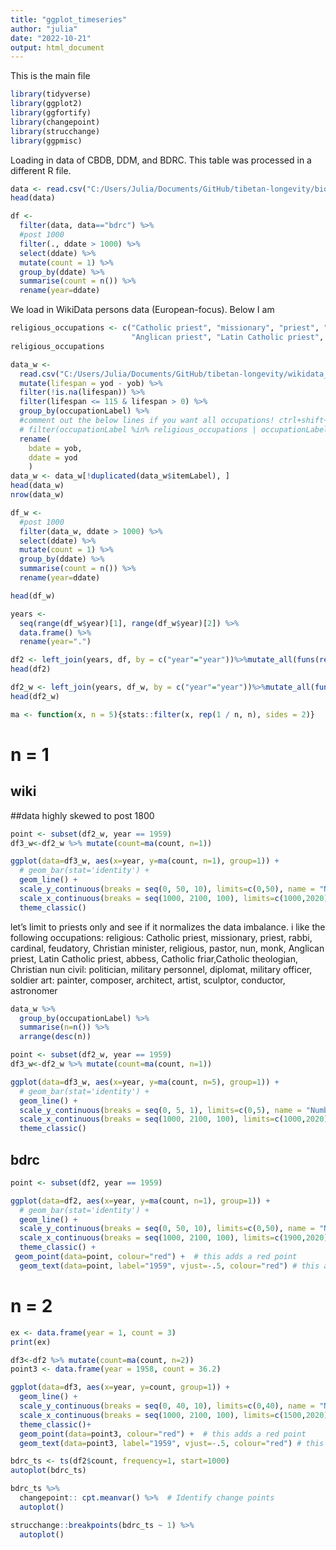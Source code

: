 ```yaml
---
title: "ggplot_timeseries"
author: "julia"
date: "2022-10-21"
output: html_document
---
```

This is the main file

```r
library(tidyverse)
library(ggplot2)
library(ggfortify)
library(changepoint)
library(strucchange)
library(ggpmisc)
```

Loading in data of CBDB, DDM, and BDRC. This table was processed in a different R file.

```r
data <- read.csv("C:/Users/Julia/Documents/GitHub/tibetan-longevity/biog_main/cbdb_ddm_bdrc.csv")
head(data)
```

```r
df <- 
  filter(data, data=="bdrc") %>% 
  #post 1000
  filter(., ddate > 1000) %>%
  select(ddate) %>% 
  mutate(count = 1) %>% 
  group_by(ddate) %>% 
  summarise(count = n()) %>% 
  rename(year=ddate)
```

We load in WikiData persons data (European-focus). Below I am

```r
religious_occupations <- c("Catholic priest", "missionary", "priest", "rabbi", "cardinal", "feudatory", "Christian minister", "religious", "pastor", "nun", "monk", 
                           "Anglican priest", "Latin Catholic priest", "abbess", "Catholic friar", "Catholic theologian", "Christian nun")
religious_occupations

data_w <- 
  read.csv("C:/Users/Julia/Documents/GitHub/tibetan-longevity/wikidata_analysis/data/wikidata_raw.csv") %>% 
  mutate(lifespan = yod - yob) %>%
  filter(!is.na(lifespan)) %>% 
  filter(lifespan <= 115 & lifespan > 0) %>%
  group_by(occupationLabel) %>%
  #comment out the below lines if you want all occupations! ctrl+shift+c
  # filter(occupationLabel %in% religious_occupations | occupationLabel=="")%>%
  rename(
    bdate = yob,
    ddate = yod
    )
data_w <- data_w[!duplicated(data_w$itemLabel), ]
head(data_w)
nrow(data_w)
```


```r
df_w <-
  #post 1000
  filter(data_w, ddate > 1000) %>%
  select(ddate) %>% 
  mutate(count = 1) %>% 
  group_by(ddate) %>% 
  summarise(count = n()) %>% 
  rename(year=ddate)

head(df_w)
```


```r
years <- 
  seq(range(df_w$year)[1], range(df_w$year)[2]) %>% 
  data.frame() %>% 
  rename(year=".")
```


```r
df2 <- left_join(years, df, by = c("year"="year"))%>%mutate_all(funs(replace_na(.,0)))
head(df2)
```

```r
df2_w <- left_join(years, df_w, by = c("year"="year"))%>%mutate_all(funs(replace_na(.,0)))
head(df2_w)
```



```r
ma <- function(x, n = 5){stats::filter(x, rep(1 / n, n), sides = 2)}
```

# n = 1

## wiki

##data highly skewed to post 1800
```r
point <- subset(df2_w, year == 1959)
df3_w<-df2_w %>% mutate(count=ma(count, n=1))

ggplot(data=df3_w, aes(x=year, y=ma(count, n=1), group=1)) +
  # geom_bar(stat='identity') +
  geom_line() +
  scale_y_continuous(breaks = seq(0, 50, 10), limits=c(0,50), name = "Number of Deaths", expand = c(0, 0)) +
  scale_x_continuous(breaks = seq(1000, 2100, 100), limits=c(1000,2020), name = "Year", expand = c(0, 0)) +    ggtitle("Plot of number of reported deaths over time") +
  theme_classic() 
```

let's limit to priests only and see if it normalizes the data imbalance. i like the following occupations:
religious: Catholic priest, missionary, priest, rabbi, cardinal, feudatory, Christian minister, religious, pastor, nun, monk, Anglican priest, Latin Catholic priest, abbess, Catholic friar,Catholic theologian, Christian nun
civil: politician, military personnel, diplomat, military officer, soldier
art: painter, composer, architect, artist, sculptor, conductor, astronomer

```r
data_w %>% 
  group_by(occupationLabel) %>% 
  summarise(n=n()) %>% 
  arrange(desc(n))
```




```r
point <- subset(df2_w, year == 1959)
df3_w<-df2_w %>% mutate(count=ma(count, n=1))

ggplot(data=df3_w, aes(x=year, y=ma(count, n=5), group=1)) +
  # geom_bar(stat='identity') +
  geom_line() +
  scale_y_continuous(breaks = seq(0, 5, 1), limits=c(0,5), name = "Number of Deaths", expand = c(0, 0)) +
  scale_x_continuous(breaks = seq(1000, 2100, 100), limits=c(1000,2020), name = "Year", expand = c(0, 0)) +    ggtitle("Plot of number of reported deaths over time") +
  theme_classic() 
```

## bdrc

```r
point <- subset(df2, year == 1959)

ggplot(data=df2, aes(x=year, y=ma(count, n=1), group=1)) +
  # geom_bar(stat='identity') +
  geom_line() +
  scale_y_continuous(breaks = seq(0, 50, 10), limits=c(0,50), name = "Number of Deaths", expand = c(0, 0)) +
  scale_x_continuous(breaks = seq(1000, 2100, 100), limits=c(1900,2020), name = "Year", expand = c(0, 0)) +    ggtitle("Plot of number of reported deaths over time") +
  theme_classic() + 
 geom_point(data=point, colour="red") +  # this adds a red point
  geom_text(data=point, label="1959", vjust=-.5, colour="red") # this adds a label for the red point
```

# n = 2

```r
ex <- data.frame(year = 1, count = 3)
print(ex)
```


```r
df3<-df2 %>% mutate(count=ma(count, n=2))
point3 <- data.frame(year = 1958, count = 36.2)

ggplot(data=df3, aes(x=year, y=count, group=1)) +
  geom_line() +
  scale_y_continuous(breaks = seq(0, 40, 10), limits=c(0,40), name = "Number of Deaths", expand = c(0, 0)) +
  scale_x_continuous(breaks = seq(1000, 2100, 100), limits=c(1500,2020), name = "Year", expand = c(0, 0)) + ggtitle("Reported deaths over time") +
  theme_classic()+ 
  geom_point(data=point3, colour="red") +  # this adds a red point
  geom_text(data=point3, label="1959", vjust=-.5, colour="red") # this adds a label for the red point
```



```r
bdrc_ts <- ts(df2$count, frequency=1, start=1000)
autoplot(bdrc_ts)
```
```r
bdrc_ts %>%
  changepoint:: cpt.meanvar() %>%  # Identify change points
  autoplot()

strucchange::breakpoints(bdrc_ts ~ 1) %>%
  autoplot()
```


